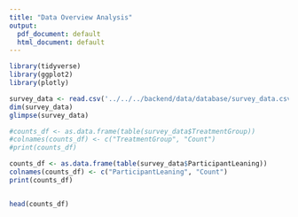 ```yaml
---
title: "Data Overview Analysis"
output:
  pdf_document: default
  html_document: default
---
```


```r
library(tidyverse)
library(ggplot2)
library(plotly)
```

```r
survey_data <- read.csv('../../../backend/data/database/survey_data.csv')
dim(survey_data)
glimpse(survey_data)
```
```r
#counts_df <- as.data.frame(table(survey_data$TreatmentGroup))
#colnames(counts_df) <- c("TreatmentGroup", "Count")
#print(counts_df)
```


```r
counts_df <- as.data.frame(table(survey_data$ParticipantLeaning))
colnames(counts_df) <- c("ParticipantLeaning", "Count")
print(counts_df)
```

```r


```
```r
head(counts_df)
```








